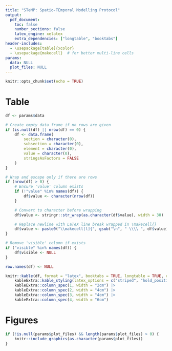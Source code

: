 ```yaml
---
title: "STeMP: Spatio-TEmporal Modelling Protocol"
output:
  pdf_document:
    toc: false
    number_sections: false
    latex_engine: xelatex
    extra_dependencies: ["longtable", "booktabs"]
header-includes:
  - \usepackage[table]{xcolor}
  - \usepackage{makecell}  # for better multi-line cells
params:
  data: NULL
  plot_files: NULL
---
```


<!--
  This R Markdown template generates the STeMP protocol PDF report.
  
  It renders:
  - A formatted table of protocol data (params$data) with line wrapping and multi-line LaTeX cells.
  - Figures included from the provided plot file paths (params$plot_files).
  
  The document is compiled using XeLaTeX with specific LaTeX packages for styling.
  
  Usage:
  - Pass a data.frame to `params$data` with columns expected by the table renderer.
  - Provide vector of plot file paths to `params$plot_files` to include figures.
-->


```r
knitr::opts_chunk$set(echo = TRUE)
```


# Table
```r
df <- params$data

# Create empty data frame if no rows are given
if (is.null(df) || nrow(df) == 0) {
	df <- data.frame(
		section = character(0),
		subsection = character(0),
		element = character(0),
		value = character(0),
		stringsAsFactors = FALSE
	)
}

# Wrap and escape only if there are rows
if (nrow(df) > 0) {
	# Ensure 'value' column exists
	if (!"value" %in% names(df)) {
		df$value <- character(nrow(df))
	}

	# Convert to character before wrapping
	df$value <- stringr::str_wrap(as.character(df$value), width = 30)

	# Replace newline with LaTeX line break wrapped in \makecell{}
	df$value <- paste0("\\makecell[l]{", gsub("\n", " \\\\ ", df$value), "}")
}

# Remove 'visible' column if exists
if ("visible" %in% names(df)) {
	df$visible <- NULL
}

row.names(df) <- NULL

knitr::kable(df, format = "latex", booktabs = TRUE, longtable = TRUE, escape = FALSE) |>
	kableExtra::kable_styling(latex_options = c("striped", "hold_position"), font_size = 6) |>
	kableExtra::column_spec(1, width = "2cm") |>
	kableExtra::column_spec(2, width = "4cm") |>
	kableExtra::column_spec(3, width = "4cm") |>
	kableExtra::column_spec(4, width = "6cm")


```

# Figures
```r
if (!is.null(params$plot_files) && length(params$plot_files) > 0) {
	knitr::include_graphics(as.character(params$plot_files))
}
```


